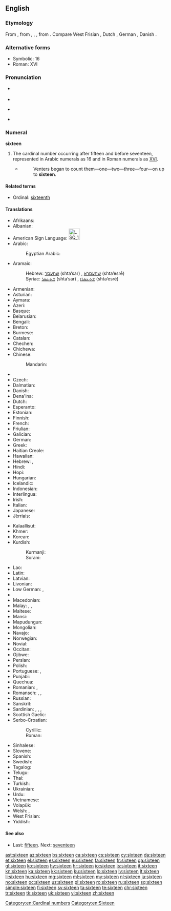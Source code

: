 ==English==

===Etymology===
From {{etyl|enm|en}}, from {{etyl|ang|en}} {{m|ang|siextīene}}, {{m|ang|sixtēne}}, {{term|sixtyne|lang=ang}}, from {{etyl|gem-pro|en}} {{m|gem-pro|*sehstehun}}. Compare West Frisian {{term|sechstjin|lang=fy}}, Dutch {{term|zestien|lang=nl}}, German {{term|sechzehn|lang=de}}, Danish {{term|seksten|lang=da}}.

===Alternative forms===
* Symbolic: 16
* Roman: XVI

===Pronunciation===
* {{qualifier|next word stressed near the first syllable}}
*: {{a|UK|US}} {{IPA|/ˈsɪk.stiːn/|lang=en}}
* {{audio|en-us-sixteen.ogg|Audio (US)|lang=en}}
* {{qualifier|next word stressed after the first syllable}}
*: {{a|UK|US}} {{IPA|/ˌsɪkˈstiːn/|lang=en}}
* {{rhymes|iːn|lang=en}}

===Numeral===
'''sixteen'''

# The cardinal number occurring after fifteen and before seventeen, represented in Arabic numerals as 16 and in Roman numerals as [[XVI]].
#* {{RQ:Grey Riders|8}}
#*: Venters began to count them—one—two—three—four—on up to '''sixteen'''.

====Related terms====
* Ordinal: [[sixteenth]]

====Translations====
{{trans-top|cardinal number 16}}
* Afrikaans: {{t|af|sestien}}
* Albanian: {{t|sq|gjashtëmbëdhjetë}}
* American Sign Language: [[Image:LSQ 16.jpg|35px]]
* Arabic: {{t|ar|سِتَّةَ عَشَرَ|tr=sittata 3ashara}}
*: Egyptian Arabic: {{t|arz|ستاشر|tr=sittaashar|sc=Arab}}
* Aramaic:
*: Hebrew: [[שתעסר]] (shta‘sar) {{g|m}}, [[שתעסרא]] (shta‘esrē) {{g|f}}
*: Syriac: [[ܫܬܥܣܪ]] (shta‘sar) {{g|m}}, [[ܫܬܥܣܪܐ]] (shta‘esrē) {{g|f}}
* Armenian: {{t+|hy|տասնվեց|tr=tasnvec'}}
* Asturian: {{t+|ast|dieciséis}}
* Aymara: {{t|ay|tunka suxtani}}
* Azeri: {{t+|az|on altı}}
* Basque: {{t+|eu|hamasei}}
* Belarusian: {{t|be|шаснаццаць|tr=šasnáccac’|sc=Cyrl}}
* Bengali: {{t|bn|সোলো|tr=sholo}}
* Breton: {{t+|br|c'hwezek}}
* Burmese: {{t|my|ဆယ့်ခြောက်|tr=hsè.chauk|sc=Mymr}}
* Catalan: {{t+|ca|setze}}
* Chechen: {{t|ce|ялхитта|tr=yalxitta}}
* Chichewa: {{t|ny|khumi n'zisanu n'chimodzi}}
* Chinese:
*: Mandarin: {{t+|cmn|十六|tr=shíliù}}
* {{trreq|crh}}
* Czech: {{t+|cs|šestnáct}}
* Dalmatian: {{t|dlm|setco}}
* Danish: {{t+|da|seksten}}
* Dena'ina: {{t|tfn|k'uzhch'en'i beq'di}}
* Dutch: {{t+|nl|zestien|f}}
* Esperanto: {{t|eo|dek ses}}
* Estonian: {{t+|et|kuusteist}}
* Finnish: {{t+|fi|kuusitoista}}
* French: {{t+|fr|seize}}
* Friulian: {{t|fur|sedis}}
* Galician: {{t+|gl|dezaseis}}
* German: {{t+|de|sechzehn}}
* Greek: {{t+|el|δεκαέξι|tr=dekaéxi}}
* Haitian Creole: {{t|ht|sèz}}
* Hawaiian: {{t|haw|ʻumikūmāono}}
* Hebrew: {{t|he|שש עשרה|alt=שֵׁשׁ־עֶשְׂרֵה|tr=shesh esre|f}} {{qualifier|used in counting}}, {{t|he|ששה עשר|alt=שִׁשָּׁה־עָשָׂר|tr=shisha asar|m}}
* Hindi: {{t+|hi|सोलह|tr=solah}}
* Hopi: {{t|hop|pakwt niikyang navay siikya’ta}}
* Hungarian: {{t+|hu|tizenhat}}
* Icelandic: {{t+|is|sextán}}
* Indonesian: {{t+|id|enam belas}}
* Interlingua: {{t|ia|dece-sex}}
* Irish: {{t+|ga|sé déag}}
* Italian: {{t+|it|sedici|m}}
* Japanese: {{t+|ja|十六|tr=じゅうろく, jū-roku}}
* Jèrriais: {{t|roa-jer|seize}}
{{trans-mid}}
* Kalaallisut: {{t|kl|arvirsanillit}}
* Khmer: {{t|km|ដប់ប្រាំមួយ|tr=dop pram muoy}}
* Korean: {{t+|ko|열여섯|tr=yeolyeoseot}}
* Kurdish:
*: Kurmanji: {{t+|ku|şazde}}
*: Sorani: {{t|ckb|شانزە|tr=şanze}}
* Lao: {{t|lo|ເລກສິບຫົກ|sc=Laoo}}
* Latin: {{t+|la|sēdecim}}
* Latvian: {{t+|lv|sešpadsmit}}
* Livonian: {{t|liv|kūžtuoistõn}}
* Low German: {{t+|nds|sössteihn}}, {{t|nds|sossteihn}}
* {{trreq|lb}}
* Macedonian: {{t|mk|шеснаесет|tr=šesnáeset}}
* Malay: {{t|ms|enam belas}}, {{t|ms|sepuluh enam}}, {{t|ms|satu puluh enam}}
* Maltese: {{t|mt|sittax}}
* Mansi: {{t|mns|хотхуйплов|tr=xōtxujplow}}
* Mapudungun: {{t|arn|marikayu}}
* Mongolian: {{t|mn|арван зургаа‎|sc=Cyrl}}
* Navajo: {{t|nv|hastą́ʼáadah}}
* Norwegian: {{t+|no|seksten}}
* Novial: {{t|nov|dek-six}}
* Occitan: {{t+|oc|setze}}
* Ojibwe: {{t|oj|ashi-ingodwaaswi}}
* Persian: {{t+|fa|شانزده|tr=šânzdah}}
* Polish: {{t+|pl|szesnaście}}
* Portuguese: {{t+|pt|dezasseis}}, {{t+|pt|dezesseis}}
* Punjabi: {{t|pa|ਸੋਲ੍ਹਾਂ|tr=solhāṅ|sc=Guru}}
* Quechua: {{t|qu|chunka suqtayuq}}
* Romanian: {{t+|ro|șaisprezece}}, {{t|ro|șaișpe}} {{qualifier|informal}}
* Romansch: {{t|rm|sedesch}}, {{t|rm|sedisch}}, {{t|rm|saidesch}}
* Russian: {{t+|ru|шестнадцать|tr=šestnádtsat’}}
* Sanskrit: {{t|sa|सोस्दषन्|tr=sódashan}}
* Sardinian: {{t|sc|sedichi}}, {{t|sc|seghi}}, {{t|sc|segi}}, {{t|sc|seighi}}
* Scottish Gaelic: {{t|gd|sia}} {{t|gd|deug}}
* Serbo-Croatian:
*: Cyrillic: {{t|sh|шеснаест}}
*: Roman: {{t|sh|šesnaest}}
* Sinhalese: {{t|si|දහසය|tr=dhahasaya}}
* Slovene: {{t+|sl|šestnajst}}
* Spanish: {{t+|es|dieciséis|m}}
* Swedish: {{t+|sv|sexton}}
* Tagalog: {{t+|tl|labing-anim}}
* Telugu: {{t+|te|పదహారు}}
* Thai: {{t|th|สิบหก|sc=Thai}}
* Turkish: {{t+|tr|on altı}}
* Ukrainian: {{t+|uk|шістна́дцять|sc=Cyrl}}
* Urdu: {{t|ur|سولہ|tr=solah}}
* Vietnamese: {{t|vi|mười sáu}}
* Volapük: {{t|vo|degmäl}}
* Welsh: {{t+|cy|un ar bymtheg}} {{qualifier|vigesimal, traditional}}, {{t+|cy|un deg chwech}} {{qualifier|decimal}}
* West Frisian: {{t+|fy|sechstjin}}
* Yiddish: {{t|yi|זעכצן|tr=zekhtsn|sc=Hebr}}
{{trans-bottom}}

====See also====
* Last: [[fifteen]]. Next: [[seventeen]]

[[Category:en:Cardinal numbers]]
[[Category:en:Sixteen]]

[[ast:sixteen]]
[[az:sixteen]]
[[bs:sixteen]]
[[ca:sixteen]]
[[cs:sixteen]]
[[cy:sixteen]]
[[da:sixteen]]
[[et:sixteen]]
[[el:sixteen]]
[[es:sixteen]]
[[eu:sixteen]]
[[fa:sixteen]]
[[fr:sixteen]]
[[ga:sixteen]]
[[gl:sixteen]]
[[ko:sixteen]]
[[hy:sixteen]]
[[hr:sixteen]]
[[io:sixteen]]
[[is:sixteen]]
[[it:sixteen]]
[[kn:sixteen]]
[[ka:sixteen]]
[[kk:sixteen]]
[[ku:sixteen]]
[[lo:sixteen]]
[[lv:sixteen]]
[[lt:sixteen]]
[[li:sixteen]]
[[hu:sixteen]]
[[mg:sixteen]]
[[ml:sixteen]]
[[my:sixteen]]
[[nl:sixteen]]
[[ja:sixteen]]
[[no:sixteen]]
[[oc:sixteen]]
[[uz:sixteen]]
[[pl:sixteen]]
[[ro:sixteen]]
[[ru:sixteen]]
[[sq:sixteen]]
[[simple:sixteen]]
[[fi:sixteen]]
[[sv:sixteen]]
[[ta:sixteen]]
[[te:sixteen]]
[[chr:sixteen]]
[[tr:sixteen]]
[[tk:sixteen]]
[[uk:sixteen]]
[[vi:sixteen]]
[[zh:sixteen]]